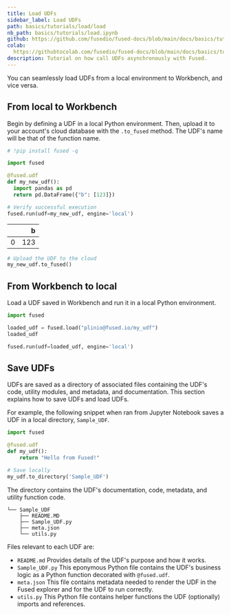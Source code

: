```yaml
---
title: Load UDFs
sidebar_label: Load UDFs
path: basics/tutorials/load/load
nb_path: basics/tutorials/load.ipynb
github: https://github.com/fusedio/fused-docs/blob/main/docs/basics/tutorials/load.ipynb
colab: 
  https://githubtocolab.com/fusedio/fused-docs/blob/main/docs/basics/tutorials/load.ipynb
description: Tutorial on how call UDFs asynchronously with Fused.
---
```



<LinkButtons
  githubUrl="https://github.com/fusedio/fused-docs/blob/main/docs/basics/tutorials/load.ipynb"
  colabUrl="https://githubtocolab.com/fusedio/fused-docs/blob/main/docs/basics/tutorials/load.ipynb"
/>



You can seamlessly load UDFs from a local environment to Workbench, and vice versa.


## From local to Workbench

Begin by defining a UDF in a local Python environment. Then, upload it to your account's
cloud database with the `.to_fused` method. The UDF's name will be that of the function
name.


```python
# !pip install fused -q
```

```python
import fused

@fused.udf
def my_new_udf():
  import pandas as pd
  return pd.DataFrame({"b": [123]})
```

```python
# Verify successful execution
fused.run(udf=my_new_udf, engine='local')
```


|    |   b |
|---:|----:|
|  0 | 123 |

```python
# Upload the UDF to the cloud
my_new_udf.to_fused()
```

## From Workbench to local

Load a UDF saved in Workbench and run it in a local Python environment.

```python
import fused

loaded_udf = fused.load("plinio@fused.io/my_udf")
loaded_udf
```

```python
fused.run(udf=loaded_udf, engine='local')
```


## Save UDFs

UDFs are saved as a directory of associated files containing the UDF's code, utility modules, and metadata, and documentation. This section explains how to save UDFs and load UDFs.

For example, the following snippet when ran from Jupyter Notebook saves a UDF in a local directory, `Sample_UDF`.

```python
import fused

@fused.udf
def my_udf():
    return "Hello from Fused!"

# Save locally
my_udf.to_directory('Sample_UDF')
```

The directory contains the UDF's documentation, code, metadata, and utility function code.

```
└── Sample_UDF
    ├── README.MD
    ├── Sample_UDF.py
    ├── meta.json
    └── utils.py
```

Files relevant to each UDF are:

- `README.md` Provides details of the UDF's purpose and how it works.
- `Sample_UDF.py` This eponymous Python file contains the UDF's business logic as a Python function decorated with `@fused.udf`.
- `meta.json` This file contains metadata needed to render the UDF in the Fused explorer and for the UDF to run correctly.
- `utils.py` This Python file contains helper functions the UDF (optionally) imports and references.
